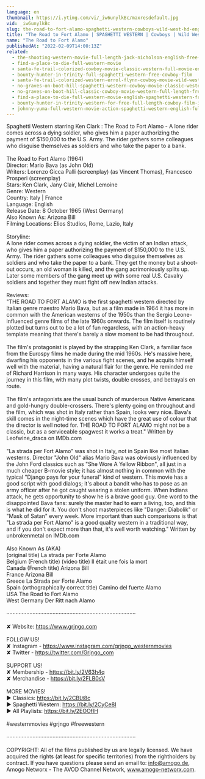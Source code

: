 ```yaml
---
language: en
thumbnail: https://i.ytimg.com/vi/_iw6unylkBc/maxresdefault.jpg
vid: _iw6unylkBc
slug: the-road-to-fort-alamo-spaghetti-western-cowboys-wild-west-hd-english
title: "The Road to Fort Alamo | SPAGHETTI WESTERN | Cowboys | Wild West | HD | English"
name: "The Road to Fort Alamo"
publishedAt: "2022-02-09T14:00:13Z"
related:
  - the-shooting-western-movie-full-length-jack-nicholson-english-free-full-westerns
  - find-a-place-to-die-full-western-movie
  - santa-fe-trail-colorized-cowboy-movie-classic-western-full-movie-english
  - bounty-hunter-in-trinity-full-spaghetti-western-free-cowboy-film
  - santa-fe-trail-colorized-western-errol-flynn-cowboy-movie-wild-west
  - no-graves-on-boot-hill-spaghetti-western-cowboy-movie-classic-western-english
  - no-graves-on-boot-hill-classic-cowboy-movie-western-full-length-free-western-movies
  - find-a-place-to-die-full-western-movie-english-spaghetti-western-free-cowboy-film
  - bounty-hunter-in-trinity-western-for-free-full-length-cowboy-film-italo-western
  - johnny-yuma-full-western-movie-action-spaghetti-western-english-full-movie
---
```


Spaghetti Western starring Ken Clark : The Road to Fort Alamo - A lone rider comes across a dying soldier, who gives him a paper authorizing the payment of $150,000 to the U.S. Army. The rider gathers some colleagues who disguise themselves as soldiers and who take the paper to a bank.<br />
<br />
The Road to Fort Alamo (1964)<br />
Director: Mario Bava (as John Old)<br />
Writers: Lorenzo Gicca Palli (screenplay) (as Vincent Thomas), Francesco Prosperi (screenplay) <br />
Stars: Ken Clark, Jany Clair, Michel Lemoine <br />
Genre: Western<br />
Country: Italy | France<br />
Language: English<br />
Release Date: 8 October 1965 (West Germany) <br />
Also Known As: Arizona Bill <br />
Filming Locations: Elios Studios, Rome, Lazio, Italy<br />
<br />
Storyline:<br />
A lone rider comes across a dying soldier, the victim of an Indian attack, who gives him a paper authorizing the payment of $150,000 to the U.S. Army. The rider gathers some colleagues who disguise themselves as soldiers and who take the paper to a bank. They get the money but a shoot-out occurs, an old woman is killed, and the gang acrimoniously splits up. Later some members of the gang meet up with some real U.S. Cavalry soldiers and together they must fight off new Indian attacks.<br />
<br />
Reviews:<br />
"THE ROAD TO FORT ALAMO is the first spaghetti western directed by Italian genre maestro Mario Bava, but as a film made in 1964 it has more in common with the American westerns of the 1950s than the Sergio Leone-influenced genre films of the late 1960s onwards. The film itself is routinely plotted but turns out to be a lot of fun regardless, with an action-heavy template meaning that there's barely a slow moment to be had throughout.<br />
<br />
The film's protagonist is played by the strapping Ken Clark, a familiar face from the Eurospy films he made during the mid 1960s. He's massive here, dwarfing his opponents in the various fight scenes, and he acquits himself well with the material, having a natural flair for the genre. He reminded me of Richard Harrison in many ways. His character undergoes quite the journey in this film, with many plot twists, double crosses, and betrayals en route.<br />
<br />
The film's antagonists are the usual bunch of murderous Native Americans and gold-hungry double-crossers. There's plenty going on throughout and the film, which was shot in Italy rather than Spain, looks very nice. Bava's skill comes in the night-time scenes which have the great use of colour that the director is well noted for. THE ROAD TO FORT ALAMO might not be a classic, but as a serviceable spagwest it works a treat." Written by Leofwine_draca on IMDb.com <br />
<br />
"La strada per Fort Alamo" was shot in Italy, not in Spain like most Italian westerns. Director "John Old" alias Mario Bava was obviously influenced by the John Ford classics such as "She Wore A Yellow Ribbon", all just in a much cheaper B-movie style; it has almost nothing in common with the typical "Django pays for your funeral" kind of western. This movie has a good script with good dialogs; it's about a bandit who has to pose as an army officer after he got caught wearing a stolen uniform. When Indians attack, he gets opportunity to show he is a brave good guy. One word to the disappointed Bava fans: surely the master had to earn a living, too, and this is what he did for it. You don't shoot masterpieces like "Danger: Diabolik" or "Mask of Satan" every week. More important than such comparisons is that "La strada per Fort Alamo" is a good quality western in a traditional way, and if you don't expect more than that, it's well worth watching." Written by unbrokenmetal on IMDb.com <br />
<br />
Also Known As (AKA)<br />
(original title) La strada per Forte Alamo<br />
Belgium (French title) (video title) Il était une fois la mort<br />
Canada (French title) Arizona Bill<br />
France Arizona Bill<br />
Greece La Strada per Forte Alamo<br />
Spain (orthographically correct title) Camino del fuerte Alamo<br />
USA The Road to Fort Alamo<br />
West Germany Der Ritt nach Alamo<br />
<br />
····················································································<br />
<br />
✘ Website: https://www.grjngo.com<br />
<br />
FOLLOW US!<br />
✘ Instagram - https://www.instagram.com/grjngo_westernmovies<br />
✘ Twitter - https://twitter.com/Grjngo_com<br />
<br />
SUPPORT US!<br />
✘ Membership - https://bit.ly/2V63h4q<br />
✘ Merchandise - https://bit.ly/2FLB0sV<br />
<br />
MORE MOVIES! <br />
► Classics: https://bit.ly/2CBLt8c <br />
► Spaghetti Western: https://bit.ly/2CyCe8I <br />
► All Playlists: https://bit.ly/2EOOfIH <br />
<br />
#westernmovies #grjngo #freewestern<br />
<br />
····················································································<br />
<br />
COPYRIGHT: All of the films published by us are legally licensed. We have acquired the rights (at least for specific territories) from the rightholders by contract. If you have questions please send an email to: info@amogo.de, Amogo Networx - The AVOD Channel Network, www.amogo-networx.com.